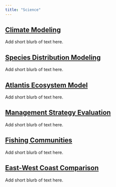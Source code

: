 ```yaml
---
title: "Science"
---
```


## [Climate Modeling](Climate_Modeling.qmd)

Add short blurb of text here.


## [Species Distribution Modeling](Species_Distribution_Modeling.qmd)

Add short blurb of text here.


## [Atlantis Ecosystem Model](Atlantis.qmd)

Add short blurb of text here.


## [Management Strategy Evaluation](Management_Strategy_Evaluation.qmd)

Add short blurb of text here.


## [Fishing Communities](Fishing_Communities.qmd)

Add short blurb of text here.


## [East-West Coast Comparison](East-West_Coast_Comparison.qmd)

Add short blurb of text here.